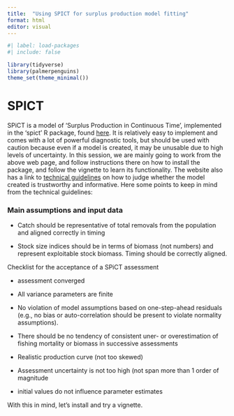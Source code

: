 ```yaml
---
title:  "Using SPICT for surplus production model fitting"
format: html
editor: visual
---
```


```r
#| label: load-packages
#| include: false

library(tidyverse)
library(palmerpenguins)
theme_set(theme_minimal())
```

# SPICT

SPiCT is a model of 'Surplus Production in Continuous Time', implemented in the 'spict' R package, found [here](https://github.com/DTUAqua/spict). It is relatively easy to implement and comes with a lot of powerful diagnostic tools, but should be used with caution because even if a model is created, it may be unusable due to high levels of uncertainty. In this session, we are mainly going to work from the above web page, and follow instructions there on how to install the package, and follow the vignette to learn its functionality. The website also has a link to [technical guidelines](https://raw.githubusercontent.com/DTUAqua/spict/master/spict/inst/doc/spict_guidelines.pdf) on how to judge whether the model created is trustworthy and informative. Here some points to keep in mind from the technical guidelines:

### Main assumptions and input data

-   Catch should be representative of total removals from the population and aligned correctly in timing

-   Stock size indices should be in terms of biomass (not numbers) and represent exploitable stock biomass. Timing should be correctly aligned.

Checklist for the acceptance of a SPiCT assessment

-   assessment converged

-   All variance parameters are finite

-   No violation of model assumptions based on one-step-ahead residuals (e.g., no bias or auto-correlation should be present to violate normality assumptions).

-   There should be no tendency of consistent uner- or overestimation of fishing mortality or biomass in successive assessments

-   Realistic production curve (not too skewed)

-   Assessment uncertainty is not too high (not span more than 1 order of magnitude

-   initial values do not influence parameter estimates

With this in mind, let's install and try a vignette.
